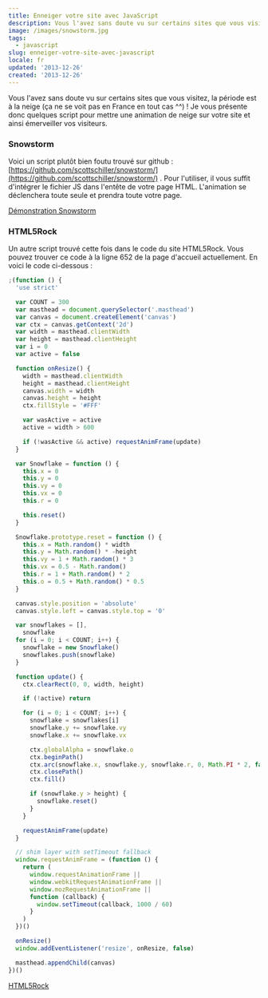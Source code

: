 ```yaml
---
title: Enneiger votre site avec JavaScript
description: Vous l'avez sans doute vu sur certains sites que vous visitez, la période est à la neige (ça ne se voit pas en France en tout cas ^^) ! Je vous présente donc quelques script pour mettre une animation de neige sur votre site et ainsi émerveiller vos visiteurs.
image: /images/snowstorm.jpg
tags:
  - javascript
slug: enneiger-votre-site-avec-javascript
locale: fr
updated: '2013-12-26'
created: '2013-12-26'
---
```


Vous l'avez sans doute vu sur certains sites que vous visitez, la période est à la neige (ça ne se voit pas en France en tout cas ^^) ! Je vous présente donc quelques script pour mettre une animation de neige sur votre site et ainsi émerveiller vos visiteurs.

### Snowstorm

Voici un script plutôt bien foutu trouvé sur github : [https://github.com/scottschiller/snowstorm/](https://github.com/scottschiller/snowstorm/) . Pour l'utiliser, il vous suffit d'intégrer le fichier JS dans l'entête de votre page HTML. L'animation se déclenchera toute seule et prendra toute votre page.

[Démonstration Snowstorm](http://www.schillmania.com/projects/snowstorm/basic-example.html)

### HTML5Rock

Un autre script trouvé cette fois dans le code du site HTML5Rock. Vous pouvez trouver ce code à la ligne 652 de la page d'accueil actuellement. En voici le code ci-dessous :

```js
;(function () {
  'use strict'

  var COUNT = 300
  var masthead = document.querySelector('.masthead')
  var canvas = document.createElement('canvas')
  var ctx = canvas.getContext('2d')
  var width = masthead.clientWidth
  var height = masthead.clientHeight
  var i = 0
  var active = false

  function onResize() {
    width = masthead.clientWidth
    height = masthead.clientHeight
    canvas.width = width
    canvas.height = height
    ctx.fillStyle = '#FFF'

    var wasActive = active
    active = width > 600

    if (!wasActive && active) requestAnimFrame(update)
  }

  var Snowflake = function () {
    this.x = 0
    this.y = 0
    this.vy = 0
    this.vx = 0
    this.r = 0

    this.reset()
  }

  Snowflake.prototype.reset = function () {
    this.x = Math.random() * width
    this.y = Math.random() * -height
    this.vy = 1 + Math.random() * 3
    this.vx = 0.5 - Math.random()
    this.r = 1 + Math.random() * 2
    this.o = 0.5 + Math.random() * 0.5
  }

  canvas.style.position = 'absolute'
  canvas.style.left = canvas.style.top = '0'

  var snowflakes = [],
    snowflake
  for (i = 0; i < COUNT; i++) {
    snowflake = new Snowflake()
    snowflakes.push(snowflake)
  }

  function update() {
    ctx.clearRect(0, 0, width, height)

    if (!active) return

    for (i = 0; i < COUNT; i++) {
      snowflake = snowflakes[i]
      snowflake.y += snowflake.vy
      snowflake.x += snowflake.vx

      ctx.globalAlpha = snowflake.o
      ctx.beginPath()
      ctx.arc(snowflake.x, snowflake.y, snowflake.r, 0, Math.PI * 2, false)
      ctx.closePath()
      ctx.fill()

      if (snowflake.y > height) {
        snowflake.reset()
      }
    }

    requestAnimFrame(update)
  }

  // shim layer with setTimeout fallback
  window.requestAnimFrame = (function () {
    return (
      window.requestAnimationFrame ||
      window.webkitRequestAnimationFrame ||
      window.mozRequestAnimationFrame ||
      function (callback) {
        window.setTimeout(callback, 1000 / 60)
      }
    )
  })()

  onResize()
  window.addEventListener('resize', onResize, false)

  masthead.appendChild(canvas)
})()
```

[HTML5Rock](https://www.html5rocks.com/en/)
